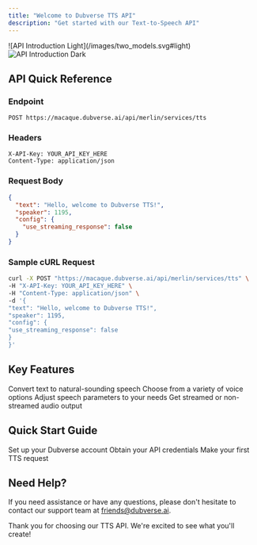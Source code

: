 ```yaml
---
title: "Welcome to Dubverse TTS API"
description: "Get started with our Text-to-Speech API"
---
```


<div className="bg-[#0F1117] p-4 rounded-lg">
  ![API Introduction Light](/images/two_models.svg#light)
</div>
<img
  className="hidden dark:block"
  src="/images/two_models.svg"
  alt="API Introduction Dark"
/>

## API Quick Reference

### Endpoint

```
POST https://macaque.dubverse.ai/api/merlin/services/tts
```

### Headers

```
X-API-Key: YOUR_API_KEY_HERE
Content-Type: application/json
```

### Request Body

```json
{
  "text": "Hello, welcome to Dubverse TTS!",
  "speaker": 1195,
  "config": {
    "use_streaming_response": false
  }
}
```

### Sample cURL Request

```bash
curl -X POST "https://macaque.dubverse.ai/api/merlin/services/tts" \
-H "X-API-Key: YOUR_API_KEY_HERE" \
-H "Content-Type: application/json" \
-d '{
"text": "Hello, welcome to Dubverse TTS!",
"speaker": 1195,
"config": {
"use_streaming_response": false
}
}'
```

## Key Features

<CardGroup cols={2}>
  <Card title="High-quality TTS" icon="waveform-lines">
    Convert text to natural-sounding speech
  </Card>
  <Card title="Multiple Speakers" icon="users">
    Choose from a variety of voice options
  </Card>
  <Card title="Customizable Parameters" icon="sliders">
    Adjust speech parameters to your needs
  </Card>
  <Card title="Streaming Support" icon="tower-broadcast">
    Get streamed or non-streamed audio output
  </Card>
</CardGroup>

## Quick Start Guide

<CardGroup cols={3}>
  <Card title="Create Account" icon="user-plus" href="/account-creation">
    Set up your Dubverse account
  </Card>
  <Card title="Get API Key" icon="key" href="/api-key">
    Obtain your API credentials
  </Card>
  <Card title="First API Call" icon="code" href="/first-call">
    Make your first TTS request
  </Card>
</CardGroup>

## Need Help?

If you need assistance or have any questions, please don't hesitate to contact our support team at friends@dubverse.ai.

Thank you for choosing our TTS API. We're excited to see what you'll create!
